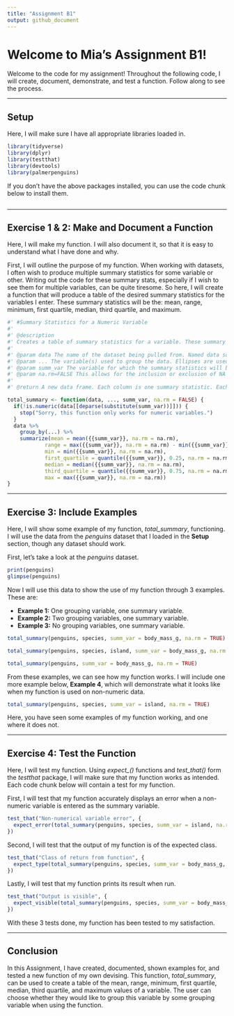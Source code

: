 ```yaml
---
title: "Assignment B1"
output: github_document
---
```


# Welcome to Mia's Assignment B1!

Welcome to the code for my assignment! Throughout the following code, I will create, document, demonstrate, and test a function. Follow along to see the process.

------------------------------------------------------------------------

## Setup

Here, I will make sure I have all appropriate libraries loaded in.

```r

library(tidyverse)
library(dplyr)
library(testthat)
library(devtools)
library(palmerpenguins)

```

If you don't have the above packages installed, you can use the code chunk below to install them.

```r

```

------------------------------------------------------------------------

## Exercise 1 & 2: Make and Document a Function

Here, I will make my function. I will also document it, so that it is easy to understand what I have done and why.

First, I will outline the purpose of my function. When working with datasets, I often wish to produce multiple summary statistics for some variable or other. Writing out the code for these summary stats, especially if I wish to see them for multiple variables, can be quite tiresome. So here, I will create a function that will produce a table of the desired summary statistics for the variables I enter. These summary statistics will be the: mean, range, minimum, first quartile, median, third quartile, and maximum.

```r

#' #Summary Statistics for a Numeric Variable 
#' 
#' @description
#' Creates a table of summary statistics for a variable. These summary statistics are the mean, range, minimum, first quartile, medan, third quartile, and maximum of the variable.
#' 
#' @param data The name of the dataset being pulled from. Named data so that it's purpose is clear.
#' @param ... The variable(s) used to group the data. Ellipses are used because the user may or may not want to group their data, or they may wish to group by one or multiple variables.
#' @param summ_var The variable for which the summary statistics will be generated. Named summ_var to be clear that this is the variable for which a summary will be generated.
#' @param na.rm=FALSE This allows for the inclusion or exclusion of NA values in the function.
#' 
#' @return A new data frame. Each column is one summary statistic. Each row is  for a combination of grouping variables.

total_summary <- function(data, ..., summ_var, na.rm = FALSE) {
  if(!is.numeric(data[[deparse(substitute(summ_var))]])) {
    stop("Sorry, this function only works for numeric variables.")
  }
  data %>%
    group_by(...) %>%
    summarize(mean = mean({{summ_var}}, na.rm = na.rm),
            range = max({{summ_var}}, na.rm = na.rm) - min({{summ_var}}, na.rm = na.rm),
            min = min({{summ_var}}, na.rm = na.rm),
            first_quartile = quantile({{summ_var}}, 0.25, na.rm = na.rm),
            median = median({{summ_var}}, na.rm = na.rm),
            third_quartile = quantile({{summ_var}}, 0.75, na.rm = na.rm),
            max = max({{summ_var}}, na.rm = na.rm))
}

```

------------------------------------------------------------------------

## Exercise 3: Include Examples

Here, I will show some example of my function, *total_summary*, functioning. I will use the data from the *penguins* dataset that I loaded in the **Setup** section, though any dataset should work.

First, let's take a look at the *penguins* dataset.

```r

print(penguins)
glimpse(penguins)

```

Now I will use this data to show the use of my function through 3 examples. These are:

-   **Example 1:** One grouping variable, one summary variable.\
-   **Example 2:** Two grouping variables, one summary variable.\
-   **Example 3:** No grouping variables, one summary variable.

```r

total_summary(penguins, species, summ_var = body_mass_g, na.rm = TRUE)

```

```r

total_summary(penguins, species, island, summ_var = body_mass_g, na.rm = TRUE)

```

```r

total_summary(penguins, summ_var = body_mass_g, na.rm = TRUE)

```

From these examples, we can see how my function works. I will include one more example below, **Example 4**, which will demonstrate what it looks like when my function is used on non-numeric data.

```r

total_summary(penguins, species, summ_var = island, na.rm = TRUE)

```

Here, you have seen some examples of my function working, and one where it does not.

------------------------------------------------------------------------

## Exercise 4: Test the Function

Here, I will test my function. Using *expect\_()* functions and *test_that()* form the *testthat* package, I will make sure that my function works as intended. Each code chunk below will contain a test for my function.

First, I will test that my function accurately displays an error when a non-numeric variable is entered as the summary variable.

```r

test_that("Non-numerical variable error", {
  expect_error(total_summary(penguins, species, summ_var = island, na.rm = TRUE))
})

```

Second, I will test that the output of my function is of the expected class.

```r

test_that("Class of return from function", {
  expect_type(total_summary(penguins, species, summ_var = body_mass_g, na.rm = TRUE), "list")
})

```

Lastly, I will test that my function prints its result when run.

```r

test_that("Output is visible", {
  expect_visible(total_summary(penguins, species, summ_var = body_mass_g, na.rm = TRUE))
})

```

With these 3 tests done, my function has been tested to my satisfaction.

------------------------------------------------------------------------

## Conclusion

In this Assignment, I have created, documented, shown examples for, and tested a new function of my own devising. This function, *total_summary*, can be used to create a table of the mean, range, minimum, first quartile, median, third quartile, and maximum values of a variable. The user can choose whether they would like to group this variable by some grouping variable when using the function.
